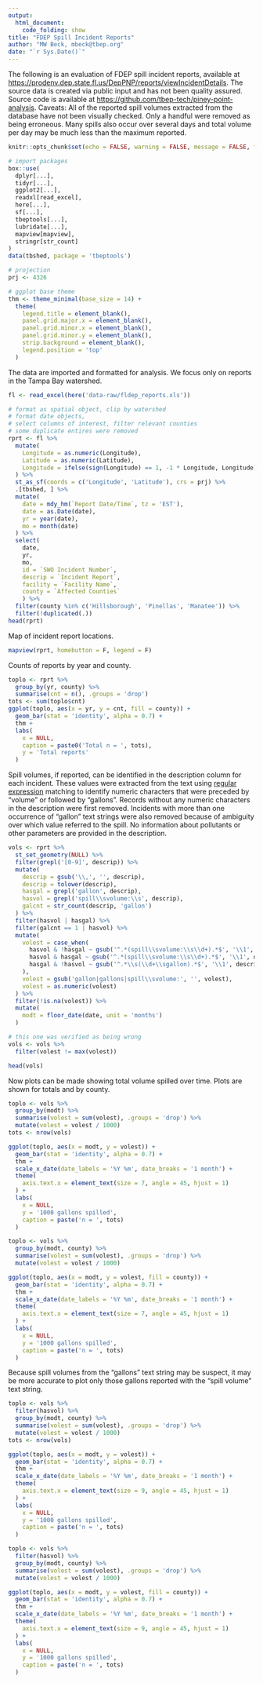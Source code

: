 ```yaml
---
output: 
  html_document:
    code_folding: show
title: "FDEP Spill Incident Reports"
author: "MW Beck, mbeck@tbep.org"
date: "`r Sys.Date()`"
---
```


The following is an evaluation of FDEP spill incident reports, available at <https://prodenv.dep.state.fl.us/DepPNP/reports/viewIncidentDetails>.  The source data is created via public input and has not been quality assured. Source code is available at <https://github.com/tbep-tech/piney-point-analysis>.  Caveats: All of the reported spill volumes extracted from the database have not been visually checked.  Only a handful were removed as being erroneous. Many spills also occur over several days and total volume per day may be much less than the maximum reported. 

```r
knitr::opts_chunk$set(echo = FALSE, warning = FALSE, message = FALSE, fig.height = 6, fig.width = 9)

# import packages
box::use(
  dplyr[...], 
  tidyr[...], 
  ggplot2[...],
  readxl[read_excel],
  here[...], 
  sf[...], 
  tbeptools[...], 
  lubridate[...], 
  mapview[mapview], 
  stringr[str_count]
)
data(tbshed, package = 'tbeptools')

# projection
prj <- 4326

# ggplot base theme
thm <- theme_minimal(base_size = 14) + 
  theme(
    legend.title = element_blank(), 
    panel.grid.major.x = element_blank(), 
    panel.grid.minor.x = element_blank(), 
    panel.grid.minor.y = element_blank(), 
    strip.background = element_blank(), 
    legend.position = 'top'
  )
```

The data are imported and formatted for analysis. We focus only on reports in the Tampa Bay watershed.

```r
fl <- read_excel(here('data-raw/fldep_reports.xls'))

# format as spatial object, clip by watershed
# format date objects, 
# select columns of interest, filter relevant counties
# some duplicate entires were removed
rprt <- fl %>% 
  mutate(
    Longitude = as.numeric(Longitude), 
    Latitude = as.numeric(Latitude),
    Longitude = ifelse(sign(Longitude) == 1, -1 * Longitude, Longitude)
  ) %>% 
  st_as_sf(coords = c('Longitude', 'Latitude'), crs = prj) %>% 
  .[tbshed, ] %>%
  mutate(
    date = mdy_hm(`Report Date/Time`, tz = 'EST'),
    date = as.Date(date),
    yr = year(date), 
    mo = month(date)
  ) %>% 
  select(
    date, 
    yr, 
    mo, 
    id = `SWO Incident Number`, 
    descrip = `Incident Report`, 
    facility = `Facility Name`, 
    county = `Affected Counties`
    ) %>% 
  filter(county %in% c('Hillsborough', 'Pinellas', 'Manatee')) %>% 
  filter(!duplicated(.))
head(rprt)
```

Map of incident report locations. 

```r
mapview(rprt, homebutton = F, legend = F)
```

Counts of reports by year and county.  

```r
toplo <- rprt %>% 
  group_by(yr, county) %>% 
  summarise(cnt = n(), .groups = 'drop')
tots <- sum(toplo$cnt)
ggplot(toplo, aes(x = yr, y = cnt, fill = county)) +
  geom_bar(stat = 'identity', alpha = 0.7) +
  thm +
  labs(
    x = NULL, 
    caption = paste0('Total n = ', tots), 
    y = 'Total reports'
  )
```

Spill volumes, if reported, can be identified in the description column for each incident.  These values were extracted from the text using [regular expression](https://en.wikipedia.org/wiki/Regular_expression) matching to identify numeric characters that were preceded by "volume" or followed by "gallons".  Records without any numeric characters in the description were first removed.  Incidents with more than one occurrence of "gallon" text strings were also removed because of ambiguity over which value referred to the spill. No information about pollutants or other parameters are provided in the description. 

```r
vols <- rprt %>% 
  st_set_geometry(NULL) %>% 
  filter(grepl('[0-9]', descrip)) %>% 
  mutate(
    descrip = gsub('\\,', '', descrip), 
    descrip = tolower(descrip),
    hasgal = grepl('gallon', descrip), 
    hasvol = grepl('spill\\svolume:\\s', descrip), 
    galcnt = str_count(descrip, 'gallon')
  ) %>% 
  filter(hasvol | hasgal) %>%
  filter(galcnt == 1 | hasvol) %>% 
  mutate(
    volest = case_when(
      hasvol & !hasgal ~ gsub('^.*(spill\\svolume:\\s\\d+).*$', '\\1', descrip), 
      hasvol & hasgal ~ gsub('^.*(spill\\svolume:\\s\\d+).*$', '\\1', descrip), 
      hasgal & !hasvol ~ gsub('^.*\\s(\\d+\\sgallon).*$', '\\1', descrip)
    ), 
    volest = gsub('gallon|gallons|spill\\svolume:', '', volest),
    volest = as.numeric(volest)
  ) %>% 
  filter(!is.na(volest)) %>% 
  mutate(
    modt = floor_date(date, unit = 'months')
  )

# this one was verified as being wrong
vols <- vols %>% 
  filter(volest != max(volest))

head(vols)
```

Now plots can be made showing total volume spilled over time. Plots are shown for totals and by county.

```r
toplo <- vols %>% 
  group_by(modt) %>% 
  summarise(volest = sum(volest), .groups = 'drop') %>% 
  mutate(volest = volest / 1000)
tots <- nrow(vols)

ggplot(toplo, aes(x = modt, y = volest)) + 
  geom_bar(stat = 'identity', alpha = 0.7) + 
  thm + 
  scale_x_date(date_labels = '%Y %m', date_breaks = '1 month') +
  theme(
    axis.text.x = element_text(size = 7, angle = 45, hjust = 1)
  ) +
  labs(
    x = NULL, 
    y = '1000 gallons spilled', 
    caption = paste('n = ', tots)
  )
```

```r
toplo <- vols %>% 
  group_by(modt, county) %>% 
  summarise(volest = sum(volest), .groups = 'drop') %>% 
  mutate(volest = volest / 1000)

ggplot(toplo, aes(x = modt, y = volest, fill = county)) + 
  geom_bar(stat = 'identity', alpha = 0.7) + 
  thm + 
  scale_x_date(date_labels = '%Y %m', date_breaks = '1 month') +
  theme(
    axis.text.x = element_text(size = 7, angle = 45, hjust = 1)
  ) +
  labs(
    x = NULL, 
    y = '1000 gallons spilled', 
    caption = paste('n = ', tots)
  )
```

Because spill volumes from the "gallons" text string may be suspect, it may be more accurate to plot only those gallons reported with the "spill volume" text string. 

```r
toplo <- vols %>% 
  filter(hasvol) %>% 
  group_by(modt, county) %>% 
  summarise(volest = sum(volest), .groups = 'drop') %>% 
  mutate(volest = volest / 1000)
tots <- nrow(vols)

ggplot(toplo, aes(x = modt, y = volest)) + 
  geom_bar(stat = 'identity', alpha = 0.7) + 
  thm + 
  scale_x_date(date_labels = '%Y %m', date_breaks = '1 month') +
  theme(
    axis.text.x = element_text(size = 9, angle = 45, hjust = 1)
  ) +
  labs(
    x = NULL, 
    y = '1000 gallons spilled', 
    caption = paste('n = ', tots)
  )
```

```r
toplo <- vols %>% 
  filter(hasvol) %>% 
  group_by(modt, county) %>% 
  summarise(volest = sum(volest), .groups = 'drop') %>% 
  mutate(volest = volest / 1000)

ggplot(toplo, aes(x = modt, y = volest, fill = county)) + 
  geom_bar(stat = 'identity', alpha = 0.7) + 
  thm + 
  scale_x_date(date_labels = '%Y %m', date_breaks = '1 month') +
  theme(
    axis.text.x = element_text(size = 9, angle = 45, hjust = 1)
  ) +
  labs(
    x = NULL, 
    y = '1000 gallons spilled', 
    caption = paste('n = ', tots)
  )
```

